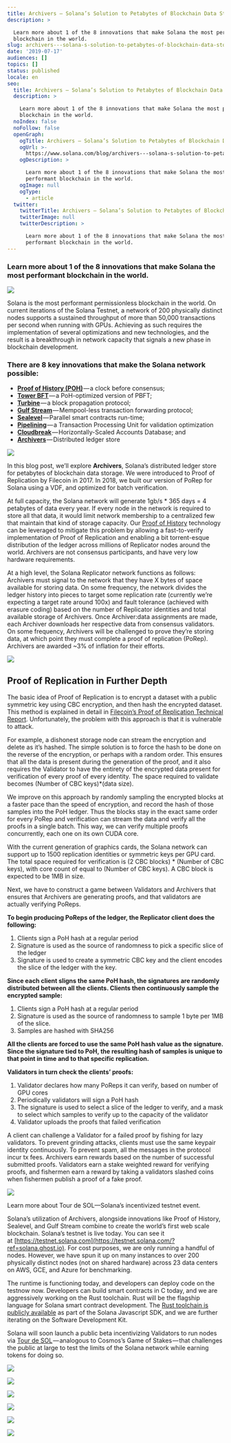 ```yaml
---
title: Archivers — Solana’s Solution to Petabytes of Blockchain Data Storage
description: >

  Learn more about 1 of the 8 innovations that make Solana the most performant
  blockchain in the world.
slug: archivers---solana-s-solution-to-petabytes-of-blockchain-data-storage
date: '2019-07-17'
audiences: []
topics: []
status: published
locale: en
seo:
  title: Archivers — Solana’s Solution to Petabytes of Blockchain Data Storage
  description: >

    Learn more about 1 of the 8 innovations that make Solana the most performant
    blockchain in the world.
  noIndex: false
  noFollow: false
  openGraph:
    ogTitle: Archivers — Solana’s Solution to Petabytes of Blockchain Data Storage
    ogUrl: >-
      https://www.solana.com/blog/archivers---solana-s-solution-to-petabytes-of-blockchain-data-storage
    ogDescription: >

      Learn more about 1 of the 8 innovations that make Solana the most
      performant blockchain in the world.
    ogImage: null
    ogType:
      - article
  twitter:
    twitterTitle: Archivers — Solana’s Solution to Petabytes of Blockchain Data Storage
    twitterImage: null
    twitterDescription: >

      Learn more about 1 of the 8 innovations that make Solana the most
      performant blockchain in the world.
---
```


### **Learn more about 1 of the 8 innovations that make Solana the most performant blockchain in the world.**

![](/archivers---solana-s-solution-to-petabytes-of-blockchain-data-storage/image-1.jpg)

Solana is the most performant permissionless blockchain in the world. On current iterations of the Solana Testnet, a network of 200 physically distinct nodes supports a sustained throughput of more than 50,000 transactions per second when running with GPUs. Achieving as such requires the implementation of several optimizations and new technologies, and the result is a breakthrough in network capacity that signals a new phase in blockchain development.

### **There are 8 key innovations that make the Solana network possible:**

-   [**Proof of History (POH)**](https://solana.ghost.io/solana-labs/proof-of-history-a-clock-for-blockchain-cf47a61a9274) — a clock before consensus;
-   [**Tower BFT**](https://medium.com/solana-labs/tower-bft-solanas-high-performance-implementation-of-pbft-464725911e79?ref=solana.ghost.io) — a PoH-optimized version of PBFT;
-   [**Turbine**](https://solana.ghost.io/solana-labs/turbine-solanas-block-propagation-protocol-solves-the-scalability-trilemma-2ddba46a51db) — a block propagation protocol;
-   [**Gulf Stream**](https://solana.ghost.io/solana-labs/gulf-stream-solanas-mempool-less-transaction-forwarding-protocol-d342e72186ad) — Mempool-less transaction forwarding protocol;
-   [**Sealevel**](https://medium.com/solana-labs/sealevel-parallel-processing-thousands-of-smart-contracts-d814b378192?ref=solana.ghost.io) — Parallel smart contracts run-time;
-   [**Pipelining**](https://solana.com/pipelining-in-solana-the-transaction-processing-unit/?ref=solana.ghost.io) — a Transaction Processing Unit for validation optimization
-   [**Cloudbreak**](https://medium.com/solana-labs/cloudbreak-solanas-horizontally-scaled-state-architecture-9a86679dcbb1?ref=solana.ghost.io) — Horizontally-Scaled Accounts Database; and
-   [**Archivers**](https://solana.com/archivers/?ref=solana.ghost.io) — Distributed ledger store

![](/archivers---solana-s-solution-to-petabytes-of-blockchain-data-storage/image-2.jpg)

In this blog post, we’ll explore **Archivers**, Solana’s distributed ledger store for petabytes of blockchain data storage. We were introduced to Proof of Replication by Filecoin in 2017. In 2018, we built our version of PoRep for Solana using a VDF, and optimized for batch verification.

At full capacity, the Solana network will generate 1gb/s \* 365 days = 4 petabytes of data every year. If every node in the network is required to store all that data, it would limit network membership to a centralized few that maintain that kind of storage capacity. Our [Proof of History](https://medium.com/solana-labs/proof-of-history-a-clock-for-blockchain-cf47a61a9274?ref=solana.ghost.io) technology can be leveraged to mitigate this problem by allowing a fast-to-verify implementation of Proof of Replication and enabling a bit torrent-esque distribution of the ledger across millions of Replicator nodes around the world. Archivers are not consensus participants, and have very low hardware requirements.

At a high level, the Solana Replicator network functions as follows: Archivers must signal to the network that they have X bytes of space available for storing data. On some frequency, the network divides the ledger history into pieces to target some replication rate (currently we’re expecting a target rate around 100x) and fault tolerance (achieved with erasure coding) based on the number of Replicator identities and total available storage of Archivers. Once Archiver:data assignments are made, each Archiver downloads her respective data from consensus validators. On some frequency, Archivers will be challenged to prove they’re storing data, at which point they must complete a proof of replication (PoRep). Archivers are awarded ~3% of inflation for their efforts.

![](/archivers---solana-s-solution-to-petabytes-of-blockchain-data-storage/image-3.jpg)

## **Proof of Replication in Further Depth**

The basic idea of Proof of Replication is to encrypt a dataset with a public symmetric key using CBC encryption, and then hash the encrypted dataset. This method is explained in detail in [Filecoin’s Proof of Replication Technical Report](https://filecoin.io/proof-of-replication.pdf?ref=solana.ghost.io). Unfortunately, the problem with this approach is that it is vulnerable to attack.

For example, a dishonest storage node can stream the encryption and delete as it’s hashed. The simple solution is to force the hash to be done on the reverse of the encryption, or perhaps with a random order. This ensures that all the data is present during the generation of the proof, and it also requires the Validator to have the entirety of the encrypted data present for verification of every proof of every identity. The space required to validate becomes (Number of CBC keys)\*(data size).

We improve on this approach by randomly sampling the encrypted blocks at a faster pace than the speed of encryption, and record the hash of those samples into the PoH ledger. Thus the blocks stay in the exact same order for every PoRep and verification can stream the data and verify all the proofs in a single batch. This way, we can verify multiple proofs concurrently, each one on its own CUDA core.

With the current generation of graphics cards, the Solana network can support up to 1500 replication identities or symmetric keys per GPU card. The total space required for verification is (2 CBC blocks) \* (Number of CBC keys), with core count of equal to (Number of CBC keys). A CBC block is expected to be 1MB in size.

Next, we have to construct a game between Validators and Archivers that ensures that Archivers are generating proofs, and that validators are actually verifying PoReps.

**To begin producing PoReps of the ledger, the Replicator client does the following:**

1.  Clients sign a PoH hash at a regular period
2.  Signature is used as the source of randomness to pick a specific slice of the ledger
3.  Signature is used to create a symmetric CBC key and the client encodes the slice of the ledger with the key.

**Since each client sligns the same PoH hash, the signatures are randomly distributed between all the clients. Clients then continuously sample the encrypted sample:**

1.  Clients sign a PoH hash at a regular period
2.  Signature is used as the source of randomness to sample 1 byte per 1MB of the slice.
3.  Samples are hashed with SHA256

**All the clients are forced to use the same PoH hash value as the signature. Since the signature tied to PoH, the resulting hash of samples is unique to that point in time and to that specific replication.**

**Validators in turn check the clients’ proofs:**

1.  Validator declares how many PoReps it can verify, based on number of GPU cores
2.  Periodically validators will sign a PoH hash
3.  The signature is used to select a slice of the ledger to verify, and a mask to select which samples to verify up to the capacity of the validator
4.  Validator uploads the proofs that failed verification

A client can challenge a Validator for a failed proof by fishing for lazy validators. To prevent grinding attacks, clients must use the same keypair identity continuously. To prevent spam, all the messages in the protocol incur tx fees. Archivers earn rewards based on the number of successful submitted proofs. Validators earn a stake weighted reward for verifying proofs, and fishermen earn a reward by taking a validators slashed coins when fishermen publish a proof of a fake proof.

![](/archivers---solana-s-solution-to-petabytes-of-blockchain-data-storage/image-4.jpg)

Learn more about Tour de SOL—Solana’s incentivized testnet event.

Solana’s utilization of Archivers, alongside innovations like Proof of History, Sealevel, and Gulf Stream combine to create the world’s first web scale blockchain. Solana’s testnet is live today. You can see it at [https://testnet.solana.com](https://testnet.solana.com/?ref=solana.ghost.io). For cost purposes, we are only running a handful of nodes. However, we have spun it up on many instances to over 200 physically distinct nodes (not on shared hardware) across 23 data centers on AWS, GCE, and Azure for benchmarking.

The runtime is functioning today, and developers can deploy code on the testnow now. Developers can build smart contracts in C today, and we are aggressively working on the Rust toolchain. Rust will be the flagship language for Solana smart contract development. The [Rust toolchain is publicly available](https://github.com/solana-labs/solana-web3.js?ref=solana.ghost.io) as part of the Solana Javascript SDK, and we are further iterating on the Software Development Kit.

Solana will soon launch a public beta incentivizing Validators to run nodes via [Tour de SOL](https://medium.com/solana-labs/solana-announces-tour-de-sol-an-incentivized-testnet-event-b26372a58a51?ref=solana.ghost.io) — analogous to Cosmos’s Game of Stakes — that challenges the public at large to test the limits of the Solana network while earning tokens for doing so.

![](/archivers---solana-s-solution-to-petabytes-of-blockchain-data-storage/image-5.jpg)

![](/archivers---solana-s-solution-to-petabytes-of-blockchain-data-storage/image-6.jpg)

![](/archivers---solana-s-solution-to-petabytes-of-blockchain-data-storage/image-7.jpg)

![](/archivers---solana-s-solution-to-petabytes-of-blockchain-data-storage/image-8.jpg)

![](/archivers---solana-s-solution-to-petabytes-of-blockchain-data-storage/image-9.jpg)

![](/archivers---solana-s-solution-to-petabytes-of-blockchain-data-storage/image-10.jpg)
